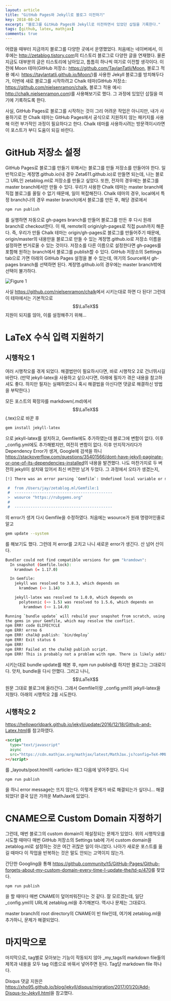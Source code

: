```yaml
---
layout: article
title: "GitHub Pages와 Jekyll로 블로그 이전하기"
key: 2018-08-24
excerpt: "블로그를 GitHub Pages와 Jekyll로 이전하면서 있었던 삽질을 기록한다."
tags: [github, latex, mathjax]
comments: true
---
```


어렸을 때부터 지금까지 블로그를 다양한 곳에서 운영했었다. 처음에는
네이버에서, 이후에는 <http://zetablog.tistory.com>의 티스토리 블로그로 다양한 글을
연재했다. 물론 지금도 대부분의 글은 티스토리에 남아있고, 틈틈히 하나씩 여기로 이전할
생각이다. 이전에 Moon 테마(GitHub 저장소: <https://github.com/TaylanTatli/Moon>, 블로그
적용 예시: <https://taylantatli.github.io/Moon/>)를 사용한 Jekyll 블로그를 방치해두다가,
이번에 새로 블로그를 시작하려고 Chalk 테마(GitHub 저장소: <https://github.com/nielsenramon/chalk>,
블로그 적용 예시: <http://chalk.nielsenramon.com>)를 사용해보기로 했다. 그 과정에 있었던
삽질을 여기에 기록하도록 한다.

사실, GitHub Pages로 블로그를 시작하는 것이 그리 어려운 작업은 아니지만, 내가 사용하기로 한 Chalk 테마는 GitHub Pages에서 공식으로 지원하지 않는 패키지를 사용해 이런 부가적인 과정이 필요하다고 한다. Chalk 테마를 사용하시려는 방문객이시라면 이 포스트가 부디 도움이 되길 바란다.

# GitHub 저장소 설정

GitHub Pages로 블로그를 만들기 위해서는 블로그를 만들 저장소를 만들어야 한다. 일반적으로는 계정명.github.io(내 경우 Zeta611.github.io)로 만들면 되는데, 나는 블로그 URL인 zetablog.ml로 저장소를 만들고 싶었다. 또한, 전자의 경우에는 블로그를 master branch에서만 만들 수 있다. 우리가 사용한 Chalk 테마는 master branch에 직접 블로그를 올릴 수 없기 때문에, 일이 복잡해진다. Chalk 테마의 경우, local에서 특정 branch(나의 경우 master branch)에서 블로그를 만든 후, 해당 경로에서

```bash
npm run publish
```

를 실행하면 자동으로 gh-pages branch를 만들어 블로그를 만든 후 다시 원래 branch로 checkout한다. 이 때, remote의 origin/gh-pages로 직접 push까지 해준다. 즉, 우리가 만들 Chalk 테마는 origin/gh-pages로 블로그를 만들어주기 때문에, origin/master의 내용만을 블로그로 만들 수 있는 계정명.github.io로 저장소 이름을 설정하면 번거로울 수 있는 것이다. 저장소를 다른 이름으로 설정한다면 gh-pages를 포함해 원하는 branch에서 블로그를 publish할 수 있다. GitHub 저장소의 Settings tab으로 가면 아래의 GitHub Pages 설정을 볼 수 있는데, 여기의 Source에서 gh-pages branch를 선택하면 된다. 계정명.github.io의 경우에는 master branch밖에 선택이 불가하다.

![Figure 1](</images/2018-08-24-1/gh-pages source.png>)

사실 <https://github.com/nielsenramon/chalk>에서 시키는대로 하면 다 된다! 그런데 이 테마에서는 기본적으로 $$\LaTeX$$ 지원이 되지를 않아, 이를 설정해주기 위해...

# LaTeX 수식 입력 지원하기

## 시행착오 1

여러 시행착오를 겪게 되었다. 해결법만이 필요하시다면, 바로 시행착오 2로 건너뛰시길 바란다. (만약 jekyll-latex을 사용하고 싶으시다면, 아래에 필자가 겪은 내용을 참고하셔도 좋다. 하지만 필자는 실패하였으니 혹시 해결법을 아신다면 댓글로 해결하신 방법을 부탁한다.)

모든 포스트의 확장자를 markdown(.md)에서 $$\LaTeX$$(.tex)으로 바꾼 후

```bash
gem install jekyll-latex
```

으로 jekyll-latex를 설치하고, Gemfile에도 추가하였는데 블로그에 변함이 없다. 이후 \_config.yml에도 추가해봤지만, 여전히 변함이 없다. 이후 만지작거리다가 Dependency Error가 생겨, Google에 검색을 하니 <https://stackoverflow.com/questions/35401566/dont-have-jekyll-paginate-or-one-of-its-dependencies-installed>의 내용을 발견했다. 나도 마찬가지로 두 버전의 jekyll이 설치돼 있어서 최신 버전만 남겨 두었다. 그 과정에서 오타가 생겼는지,

```bash
[!] There was an error parsing `Gemfile`: Undefined local variable or method `wsource' for Gemfile. Bundler cannot continue.

 #  from /Users/jay/zetablog.ml/Gemfile:1
 #  -------------------------------------------
 >  wsource "https://rubygems.org"
 #
 #  -------------------------------------------
```

의 error가 생겨 다시 Gemfile을 수정하였다. 처음에는 wsource가 원래 명령어인줄로 알고

```bash
gem update --system
```

를 해보기도 했다. 그런데 저 error를 고치고 나니 새로운 error가 생긴다. 산 넘어 산이다.

```bash
Bundler could not find compatible versions for gem "kramdown":
  In snapshot (Gemfile.lock):
    kramdown (= 1.17.0)

  In Gemfile:
    jekyll was resolved to 3.8.3, which depends on
      kramdown (~> 1.14)

    jekyll-latex was resolved to 1.0.0, which depends on
      polytexnic (~> 1.5) was resolved to 1.5.6, which depends on
        kramdown (~> 1.14.0)

Running `bundle update` will rebuild your snapshot from scratch, using only
the gems in your Gemfile, which may resolve the conflict.
npm ERR! code ELIFECYCLE
npm ERR! errno 6
npm ERR! chalk@ publish: `bin/deploy`
npm ERR! Exit status 6
npm ERR!
npm ERR! Failed at the chalk@ publish script.
npm ERR! This is probably not a problem with npm. There is likely additional logging output above.
```

시키는대로 bundle update를 해본 후, npm run publish를 하지만 블로그는 그대로이다. 앗차, bundle을 다시 안했다. 그러고 나니, $$\LaTeX$$ 원문 그대로 블로그에 올라간다. 그래서 Gemfile이랑 \_config.yml의 jekyll-latex을 지웠다. 아래의 시행착오 2를 시도한다.

## 시행착오 2

<https://helloworldpark.github.io/jekyll/update/2016/12/18/Github-and-Latex.html>를 참고하였다.

```html
<script
  type="text/javascript"
  async
  src="https://cdn.mathjax.org/mathjax/latest/MathJax.js?config=TeX-MML-AM_CHTML"
></script>
```

를 \_layouts/post.html의 \<article> 태그 다음에 넣어주었다. 다시

```shell
npm run publish
```

을 하니 error message는 뜨지 않는다. 이렇게 문제가 바로 해결되는가 싶더니... 해결되었다! 결국 답은 가까운 MathJax에 있었다.

# CNAME으로 Custom Domain 지정하기

그런데, 매번 블로그의 custom domain이 재설정되는 문제가 있었다. 위의 시행착오를 시도할 때마다 매번 GitHub 저장소의 Settings tab에 가서 custom domain을 zetablog.ml로 설정하는 것은 여간 귀찮은 일이 아니었다. 나아가 새로운 포스트를 옮길 때마다 이 작업을 반복하는 것은 말도 안되는 고역이지 않는가.

간단한 Googling을 통해 <https://github.community/t5/GitHub-Pages/Github-forgets-about-my-custom-domain-every-time-I-update-the/td-p/470>를 찾았다.

```shell
npm run publish
```

을 할 때마다 매번 CNAME이 덮어씌워진다는 것 같다. 잘 모르겠는데, 일단 \_config.yml의 URL에 zetablog.ml을 추가해본다. 역시나 문제는 그대로다.

master branch의 root directory의 CNAME이 빈 file인데, 여기에 zetablog.ml을 추가하니, 문제가 해결되었다.

# 마지막으로

마지막으로, tag별로 모아보는 기능이 작동되지 않아 \_my_tags의 markdown file들의 제목과 내용을 모두 tag 이름으로 바꿔서 넣어주면 된다. Tag당 markdown file 하나다.

Disqus 댓글 지원은 <https://xho95.github.io/blog/jekyll/disqus/migration/2017/01/20/Add-Disqus-to-Jekyll.html>을 참고했다.
